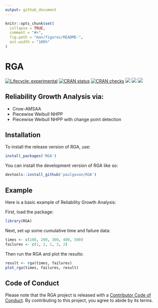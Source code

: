 ```yaml
---
output: github_document
---
```


<!-- README.md is generated from README.Rmd. Please edit that file -->

```r
knitr::opts_chunk$set(
  collapse = TRUE,
  comment = "#>",
  fig.path = "man/figures/README-",
  out.width = "100%"
)
```

# RGA

<!-- badges: start -->
[![Lifecycle: experimental](https://img.shields.io/badge/lifecycle-experimental-orange.svg)](https://lifecycle.r-lib.org/articles/stages.html#experimental)
[![CRAN status](https://www.r-pkg.org/badges/version/RGA)](https://CRAN.R-project.org/package=RGA)
[![CRAN checks](https://badges.cranchecks.info/summary/RGA.svg)](https://cran.r-project.org/web/checks/check_results_RGA.html)
[![](http://cranlogs.r-pkg.org/badges/grand-total/RGA)](https://cran.r-project.org/package=RGA)
[![](http://cranlogs.r-pkg.org/badges/last-month/RGA)](https://cran.r-project.org/package=RGA)
[![](https://img.shields.io/badge/doi-10.32614/CRAN.package.RGA-green.svg)](https://doi.org/10.32614/CRAN.package.RGA)
<!-- badges: end -->

## Reliability Growth Analysis via:

* Crow-AMSAA
* Piecewise Weibull NHPP
* Piecewise Weibull NHPP with change point detection

## Installation

To install the release version of RGA, use:

``` r
install_packages('RGA')
```

You can install the development version of RGA like so:

``` r
devtools::install_github('paulgovan/RGA')
```

## Example

Here is a basic example of Reliability Growth Analysis:

First, load the package:
```r
library(RGA)
```

Next, set up some cumulative time and failure data:
```r
times <- c(100, 200, 300, 400, 500)
failures <- c(1, 2, 1, 3, 2)
```

Then run the RGA and plot the results:
```r
result <- rga(times, failures)
plot_rga(times, failures, result)
```

## Code of Conduct

Please note that the RGA project is released with a [Contributor Code of Conduct](https://contributor-covenant.org/version/2/1/CODE_OF_CONDUCT.html). By contributing to this project, you agree to abide by its terms.
